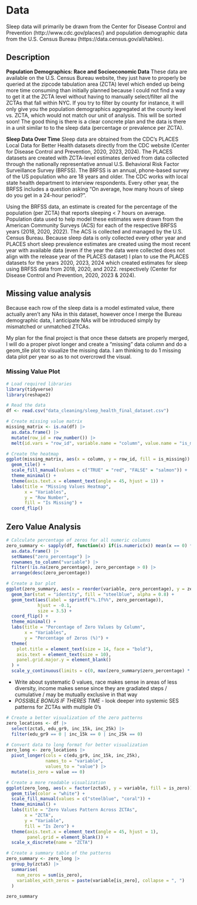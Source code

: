 # Data

Sleep data will primarily be drawn from the Center for Disease Control and Prevention (http://www.cdc.gov/places/) and population demographic data from the U.S. Census Bureau (https://data.census.gov/all/tables).

## Description

**Population Demographics: Race and Socioeconomic Data**
These data are available on the U.S. Census Bureau website, they just have to properly be queried at the zipcode tabulation area (ZCTA) level which ended up being more time consuming than initially planned because I could not find a way to get it at the ZCTA level without having to manually select/filter all the ZCTAs that fall within NYC. If you try to filter by county for instance, it will only give you the population demographics aggregated at the county level vs. ZCTA, which would not match our unit of analysis. This will be sorted soon! The good thing is there is a clear concrete plan and the data is there in a unit similar to to the sleep data (percentage or prevalence per ZCTA).

**Sleep Data Over Time**
Sleep data are obtained from the CDC’s PLACES Local Data for Better Health datasets directly from the CDC website (Center for Disease Control and Prevention, 2020, 2023, 2024). The PLACES datasets are created with ZCTA-level estimates derived from data collected through the nationally representative annual U.S. Behavioral Risk Factor Surveillance Survey (BRFSS). The BRFSS is an annual, phone-based survey of the US population who are 18 years and older. The CDC works with local state health department to interview respondents. Every other year, the BRFSS includes a question asking “On average, how many hours of sleep do you get in a 24-hour period?”. 

Using the BRFSS data, an estimate is created for the percentage of the population (per ZCTA) that reports sleeping < 7 hours on average. Population data used to help model these estimates were drawn from the American Community Surveys (ACS) for each of the respective BRFSS years (2018, 2020, 2022). The ACS is collected and managed by the U.S. Census Bureau. Because sleep data is only collected every other year and PLACES short sleep prevalence estimates are created using the most recent year with available data (even if the year the data were collected does not align with the release year of the PLACES dataset) I plan to use the PLACES datasets for the years 2020, 2023, 2024 which created estimates for sleep using BRFSS data from 2018, 2020, and 2022. respectively (Center for Disease Control and Prevention, 2020, 2023 & 2024). 

## Missing value analysis

Because each row of the sleep data is a model estimated value, there actually aren't any NAs in this dataset, however once I merge the Bureau demographic data, I anticipate NAs will be introduced simply by mismatched or unmatched ZTCAs.

My plan for the final project is that once these datsets are properly merged, I will do a proper pivot longer and create a "missing" data column and do a geom_tile plot to visualize the missing data. I am thinking to do 1 missing data plot per year so as to not overcrowd the visual.

### Missing Value Plot
```r
# Load required libraries
library(tidyverse)
library(reshape2)

# Read the data
df <- read.csv("data_cleaning/sleep_health_final_dataset.csv")

# Create missing value matrix
missing_matrix <- is.na(df) |> 
  as.data.frame() |>
  mutate(row_id = row_number()) |>
  melt(id.vars = "row_id", variable.name = "column", value.name = "is_missing")

# Create the heatmap
ggplot(missing_matrix, aes(x = column, y = row_id, fill = is_missing)) +
  geom_tile() +
  scale_fill_manual(values = c("TRUE" = "red", "FALSE" = "salmon")) +
  theme_minimal() +
  theme(axis.text.x = element_text(angle = 45, hjust = 1)) +
  labs(title = "Missing Values Heatmap",
       x = "Variables",
       y = "Row Number",
       fill = "Is Missing") +
  coord_flip()
```

## Zero Value Analysis
```r
# Calculate percentage of zeros for all numeric columns
zero_summary <- sapply(df, function(x) if(is.numeric(x)) mean(x == 0) * 100 else NA) |>
  as.data.frame() |>
  setNames("zero_percentage") |>
  rownames_to_column("variable") |>
  filter(!is.na(zero_percentage), zero_percentage > 0) |>
  arrange(desc(zero_percentage))

# Create a bar plot
ggplot(zero_summary, aes(x = reorder(variable, zero_percentage), y = zero_percentage)) +
  geom_bar(stat = "identity", fill = "steelblue", alpha = 0.8) +
  geom_text(aes(label = sprintf("%.1f%%", zero_percentage)), 
            hjust = -0.1, 
            size = 3.5) +
  coord_flip() +
  theme_minimal() +
  labs(title = "Percentage of Zero Values by Column",
       x = "Variables",
       y = "Percentage of Zeros (%)") +
  theme(
    plot.title = element_text(size = 14, face = "bold"),
    axis.text = element_text(size = 10),
    panel.grid.major.y = element_blank()
  ) +
  scale_y_continuous(limits = c(0, max(zero_summary$zero_percentage) * 1.2))
```

- Write about systematic 0 values, race makes sense in areas of less diversity, income makes sense since they are gradiated steps / cumulative / may be mutually exclusive in that way
- *POSSIBLE BONUS IF THERES TIME* - look deeper into systemic SES patterns for ZCTAs with multiple 0's

```r
# Create a better visualization of the zero patterns
zero_locations <- df |>
  select(zcta5, edu_gr9, inc_15k, inc_25k) |>
  filter(edu_gr9 == 0 | inc_15k == 0 | inc_25k == 0)

# Convert data to long format for better visualization
zero_long <- zero_locations |>
  pivot_longer(cols = c(edu_gr9, inc_15k, inc_25k),
               names_to = "variable",
               values_to = "value") |>
  mutate(is_zero = value == 0)

# Create a more readable visualization
ggplot(zero_long, aes(x = factor(zcta5), y = variable, fill = is_zero)) +
  geom_tile(color = "white") +
  scale_fill_manual(values = c("steelblue", "coral")) +
  theme_minimal() +
  labs(title = "Zero Values Pattern Across ZCTAs",
       x = "ZCTA",
       y = "Variable",
       fill = "Is Zero") +
  theme(axis.text.x = element_text(angle = 45, hjust = 1),
        panel.grid = element_blank()) +
  scale_x_discrete(name = "ZCTA")

# Create a summary table of the patterns
zero_summary <- zero_long |>
  group_by(zcta5) |>
  summarise(
    num_zeros = sum(is_zero),
    variables_with_zeros = paste(variable[is_zero], collapse = ", ")
  )

zero_summary
```


